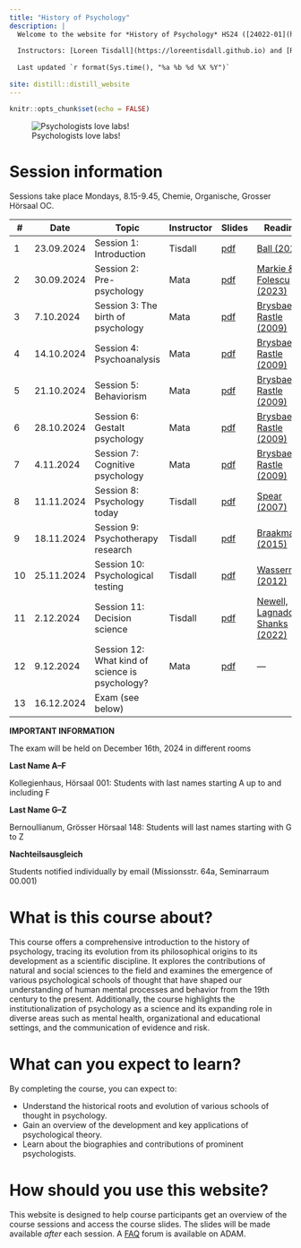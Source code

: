 ```yaml
---
title: "History of Psychology"
description: |
  Welcome to the website for *History of Psychology* HS24 ([24022-01](https://vorlesungsverzeichnis.unibas.ch/de/home?id=284661))
  
  Instructors: [Loreen Tisdall](https://loreentisdall.github.io) and [Rui Mata](https://psychologie.unibas.ch/de/personen/rui-mata/about-me/), University of Basel
  
  Last updated `r format(Sys.time(), "%a %b %d %X %Y")`
  
site: distill::distill_website
---
```


```r
knitr::opts_chunk$set(echo = FALSE)

```

![Psychologists love labs!](photos/lab.jpg)

# Session information

Sessions take place Mondays, 8.15-9.45, Chemie, Organische, Grosser Hörsaal OC. 

::: l-body
| # | Date     | Topic                         | Instructor | Slides | Reading |
|---| ---------|-------------------------------|--------| --------| --------|
| 1 | 23.09.2024 | Session 1: Introduction | Tisdall | [pdf](https://github.com/matarui/HISTPSY_HS24/raw/main/docs/presentations/HISTPSY_S1_Intro.pdf)| [Ball (2012)](https://oce.ovid.com/article/00120507-201202000-00005/PDF) |
| 2 | 30.09.2024 | Session 2: Pre-psychology | Mata | [pdf](https://github.com/matarui/HISTPSY_HS24/raw/main/docs/presentations/HISTPSY_S2_Prepsych.pdf)| [Markie & Folescu (2023)](https://plato.stanford.edu/archives/fall2017/entries/rationalism-empiricism/) |
| 3 | 7.10.2024 | Session 3: The birth of psychology | Mata | [pdf](https://github.com/matarui/HISTPSY_HS24/raw/main/docs/presentations/HISTPSY_S3_Birth.pdf) | [Brysbaert & Rastle (2009)](https://adam.unibas.ch/goto_adam_file_1897181_download.html)|
| 4 | 14.10.2024 | Session 4: Psychoanalysis | Mata | [pdf](https://github.com/matarui/HISTPSY_HS24/raw/main/docs/presentations/HISTPSY_S4_Psychoanalysis.pdf) |[Brysbaert & Rastle (2009)](https://adam.unibas.ch/goto_adam_file_1903494_download.html) |
| 5 | 21.10.2024 | Session 5: Behaviorism | Mata | [pdf](https://github.com/matarui/HISTPSY_HS24/raw/main/docs/presentations/HISTPSY_S5_Behaviorism.pdf) | [Brysbaert & Rastle (2009)](https://adam.unibas.ch/goto_adam_file_1909288_download.html)|
| 6 | 28.10.2024 | Session 6: Gestalt psychology| Mata | [pdf](https://github.com/matarui/HISTPSY_HS24/raw/main/docs/presentations/HISTPSY_S6_Gestalt.pdf)  | [Brysbaert & Rastle (2009)](https://adam.unibas.ch/goto_adam_file_1897181_download.html) |
| 7 | 4.11.2024 | Session 7: Cognitive psychology | Mata | [pdf](https://github.com/matarui/HISTPSY_HS24/raw/main/docs/presentations/HISTPSY_S7_CognitivePsych.pdf) | [Brysbaert & Rastle (2009)](https://adam.unibas.ch/goto_adam_file_1919600_download.html) |
| 8 | 11.11.2024 | Session 8: Psychology today| Tisdall | [pdf](https://github.com/matarui/HISTPSY_HS24/raw/main/docs/presentations/HISTPSY_S8_Today.pdf) | [Spear (2007)](https://journals.sagepub.com/doi/pdf/10.1037/1089-2680.11.4.363) |
| 9 | 18.11.2024 | Session 9: Psychotherapy research| Tisdall | [pdf](https://github.com/matarui/HISTPSY_HS24/raw/main/docs/presentations/HISTPSY_S9_PsychotherapyResearch.pdf) | [Braakmann (2015)](https://link.springer.com/chapter/10.1007/978-3-7091-1382-0_3) |
|10 | 25.11.2024 | Session 10: Psychological testing| Tisdall | [pdf](https://github.com/matarui/HISTPSY_HS24/raw/main/docs/presentations/HISTPSY_S10_PsychologicalTesting.pdf) | [Wasserman (2012)](https://johndwasserman.com/index_htm_files/Wasserman%202012%20A%20History%20of%20Intelligence%20Assessment%20The%20Unfinished%20Tapestry.pdf) |
|11 | 2.12.2024 | Session 11: Decision science | Tisdall | [pdf](https://github.com/matarui/HISTPSY_HS24/raw/main/docs/presentations/HISTPSY_S11_DecisionScience.pdf) | [Newell, Lagnado, & Shanks (2022)](https://adam.unibas.ch/goto_adam_file_1940530_download.html) |
|12 | 9.12.2024 | Session 12: What kind of science is psychology?| Mata | [pdf](https://github.com/matarui/HISTPSY_HS24/raw/main/docs/presentations/HISTPSY_S12_Whatkindofscience.pdf) | --- |
|13 | 16.12.2024 | Exam (see below) | | 
:::

**IMPORTANT INFORMATION**

The exam will be held on December 16th, 2024 in different rooms

**Last Name A–F**

Kollegienhaus, Hörsaal 001: Students with last names starting A up to and including F
 
**Last Name G–Z**

Bernoullianum, Grösser Hörsaal 148: Students will last names starting with G to Z
 
**Nachteilsausgleich**

Students notified individually by email (Missionsstr. 64a, Seminarraum 00.001)

# What is this course about?

This course offers a comprehensive introduction to the history of psychology, tracing its evolution from its philosophical origins to its development as a scientific discipline. It explores the contributions of natural and social sciences to the field and examines the emergence of various psychological schools of thought that have shaped our understanding of human mental processes and behavior from the 19th century to the present. Additionally, the course highlights the institutionalization of psychology as a science and its expanding role in diverse areas such as mental health, organizational and educational settings, and the communication of evidence and risk.

# What can you expect to learn?

By completing the course, you can expect to:

- Understand the historical roots and evolution of various schools of thought in psychology.
- Gain an overview of the development and key applications of psychological theory.
- Learn about the biographies and contributions of prominent psychologists.

# How should you use this website?

This website is designed to help course participants get an overview of the course sessions and access the course slides. The slides will be made available *after* each session. A [FAQ](https://adam.unibas.ch/goto_adam_crs_1687450.html) forum is available on ADAM. 